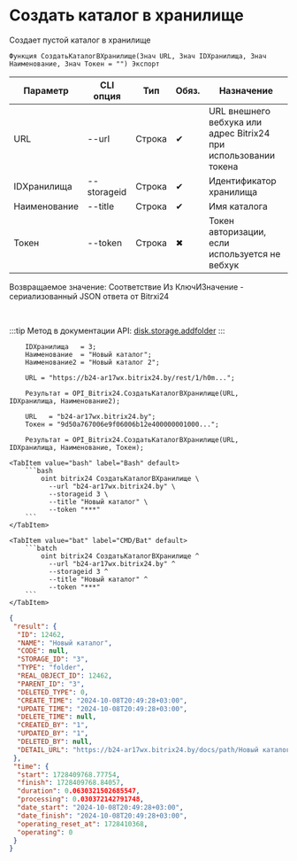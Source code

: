 ﻿---
sidebar_position: 6
---


# Создать каталог в хранилище
 Создает пустой каталог в хранилище



`Функция СоздатьКаталогВХранилище(Знач URL, Знач IDХранилища, Знач Наименование, Знач Токен = "") Экспорт`

  | Параметр | CLI опция | Тип | Обяз. | Назначение |
  |-|-|-|-|-|
  | URL | --url | Строка | &#x2714; | URL внешнего вебхука или адрес Bitrix24 при использовании токена |
  | IDХранилища | --storageid | Строка | &#x2714; | Идентификатор хранилища |
  | Наименование | --title | Строка | &#x2714; | Имя каталога |
  | Токен | --token | Строка | &#x2716; | Токен авторизации, если используется не вебхук |

  
  Возвращаемое значение:   Соответствие Из КлючИЗначение - сериализованный JSON ответа от Bitrxi24

<br/>

:::tip
Метод в документации API: [disk.storage.addfolder](https://dev.1c-bitrix.ru/rest_help/disk/storage/disk_storage_addfolder.php)
:::
<br/>



```bsl title="Пример использования для 1С:Предприятие/OneScript"
    IDХранилища   = 3;
    Наименование  = "Новый каталог";
    Наименование2 = "Новый каталог 2";

    URL = "https://b24-ar17wx.bitrix24.by/rest/1/h0m...";

    Результат = OPI_Bitrix24.СоздатьКаталогВХранилище(URL, IDХранилища, Наименование2);

    URL   = "b24-ar17wx.bitrix24.by";
    Токен = "9d50a767006e9f06006b12e400000001000...";

    Результат = OPI_Bitrix24.СоздатьКаталогВХранилище(URL, IDХранилища, Наименование, Токен);
```
    

 <Tabs>
  
    <TabItem value="bash" label="Bash" default>
        ```bash
            oint bitrix24 СоздатьКаталогВХранилище \
              --url "b24-ar17wx.bitrix24.by" \
              --storageid 3 \
              --title "Новый каталог" \
              --token "***"
        ```
    </TabItem>
  
    <TabItem value="bat" label="CMD/Bat" default>
        ```batch
            oint bitrix24 СоздатьКаталогВХранилище ^
              --url "b24-ar17wx.bitrix24.by" ^
              --storageid 3 ^
              --title "Новый каталог" ^
              --token "***"
        ```
    </TabItem>
</Tabs>


```json title="Результат"
{
 "result": {
  "ID": 12462,
  "NAME": "Новый каталог",
  "CODE": null,
  "STORAGE_ID": "3",
  "TYPE": "folder",
  "REAL_OBJECT_ID": 12462,
  "PARENT_ID": "3",
  "DELETED_TYPE": 0,
  "CREATE_TIME": "2024-10-08T20:49:28+03:00",
  "UPDATE_TIME": "2024-10-08T20:49:28+03:00",
  "DELETE_TIME": null,
  "CREATED_BY": "1",
  "UPDATED_BY": "1",
  "DELETED_BY": null,
  "DETAIL_URL": "https://b24-ar17wx.bitrix24.by/docs/path/Новый каталог"
 },
 "time": {
  "start": 1728409768.77754,
  "finish": 1728409768.84057,
  "duration": 0.0630321502685547,
  "processing": 0.030372142791748,
  "date_start": "2024-10-08T20:49:28+03:00",
  "date_finish": "2024-10-08T20:49:28+03:00",
  "operating_reset_at": 1728410368,
  "operating": 0
 }
}
```
